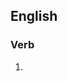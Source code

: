 ==English==

===Verb===
{{head|en|present participle}}

# {{present participle of|aggress|lang=en|nocat=1}}
